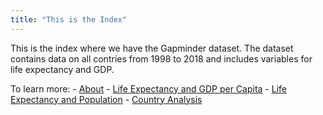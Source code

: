 ```yaml
---
title: "This is the Index"
---
```


This is the index where we have the Gapminder dataset. The dataset contains data on all contries from 1998 to 2018 and includes variables for life expectancy and GDP.

To learn more:
- [About](about.qmd)
- [Life Expectancy and GDP per Capita](life-gdp.qmd)
- [Life Expectancy and Population](life-population.qmd)
- [Country Analysis](country.qmd)
